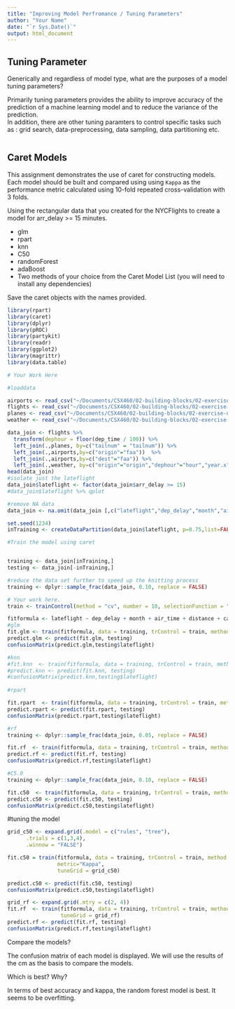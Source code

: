 ```yaml
---
title: "Improving Model Perfromance / Tuning Parameters"
author: "Your Name"
date: "`r Sys.Date()`"
output: html_document
---
```



## Tuning Parameter

Generically and regardless of model type, what are the purposes of a model
tuning parameters?

Primarily tuning parameters provides the ability to improve accuracy 
of the prediction of a machine learning model and to reduce the variance of the prediction.  
In addition, there are other tuning paramters to control specific tasks such as : 
  grid search, data-preprocessing, data sampling, data partitioning etc.  
```
```

## Caret Models

This assignment demonstrates the use of caret for constructing models. Each
model should be built and compared using using `Kappa` as the performance
metric calculated using 10-fold repeated cross-validation with 3 folds.

Using the rectangular data that you created for the NYCFlights to create a model
for arr_delay >= 15 minutes.

- glm
- rpart
- knn
- C50
- randomForest
- adaBoost
- Two methods of your choice from the Caret Model List (you will need to install any dependencies)

Save the caret objects with the names provided.

```r
library(rpart)
library(caret)
library(dplyr)
library(pROC)
library(partykit)
library(readr)
library(ggplot2)
library(magrittr)
library(data.table)
```

```r
# Your Work Here

#loaddata

airports <- read_csv("~/Documents/CSX460/02-building-blocks/02-exercise-nycflights/data/airports.csv") %>% setDT
flights <- read_csv("~/Documents/CSX460/02-building-blocks/02-exercise-nycflights/data/flights.csv") %>% setDT
planes <- read_csv("~/Documents/CSX460/02-building-blocks/02-exercise-nycflights/data/planes.csv") %>% setDT
weather <- read_csv("~/Documents/CSX460/02-building-blocks/02-exercise-nycflights/data/weather.csv") %>% setDT

data_join <- flights %>%
  transform(dephour = floor(dep_time / 100)) %>%
  left_join(.,planes, by=c("tailnum" = "tailnum")) %>% 
  left_join(.,airports,by=c("origin"="faa"))  %>%
  left_join(.,airports,by=c("dest"="faa")) %>%
  left_join(.,weather, by=c("origin"="origin","dephour"="hour","year.x"="year","month"="month","day"="day")) 
head(data_join)
#isolate just the lateflight
data_join$lateflight <- factor(data_join$arr_delay >= 15) 
#data_join$lateflight %>% qplot

#remove NA data
data_join <- na.omit(data_join [,c("lateflight","dep_delay","month","air_time","distance","carrier","lat.y","lon.y","arr_delay")])
```

```r
set.seed(1234)
inTraining <- createDataPartition(data_join$lateflight, p=0.75,list=FALSE)

#Train the model using caret


training <- data_join[inTraining,]
testing <- data_join[-inTraining,]

#reduce the data set further to speed up the knitting process
training <- dplyr::sample_frac(data_join, 0.10, replace = FALSE)
```

```r
# Your work here.
train <- trainControl(method = "cv", number = 10, selectionFunction = "best")

fitformula <- lateflight ~ dep_delay + month + air_time + distance + carrier + lat.y + lon.y
#glm
fit.glm <- train(fitformula, data = training, trControl = train, method = "glm", metric="Kappa")
predict.glm <- predict(fit.glm, testing)
confusionMatrix(predict.glm,testing$lateflight)

#knn
#fit.knn  <- train(fitformula, data = training, trControl = train, method = "knn",metric="Kappa")
#predict.knn <- predict(fit.knn, testing)
#confusionMatrix(predict.knn,testing$lateflight)
  
#rpart

fit.rpart  <- train(fitformula, data = training, trControl = train, method = "rpart", metric="Kappa")
predict.rpart <- predict(fit.rpart, testing)
confusionMatrix(predict.rpart,testing$lateflight)

#rf
training <- dplyr::sample_frac(data_join, 0.05, replace = FALSE)

fit.rf  <- train(fitformula, data = training, trControl = train, method = "rf", metric="Kappa")
predict.rf <- predict(fit.rf, testing)
confusionMatrix(predict.rf,testing$lateflight)

#C5.0
training <- dplyr::sample_frac(data_join, 0.10, replace = FALSE)

fit.c50  <- train(fitformula, data = training, trControl = train, method = "C5.0", metric="Kappa")
predict.c50 <- predict(fit.c50, testing)
confusionMatrix(predict.c50,testing$lateflight)
```
#tuning the model
``` r
grid_c50 <- expand.grid(.model = c("rules", "tree"), 
      .trials = c(1,3,4),
      .winnow = "FALSE")

fit.c50 = train(fitformula, data = training, trControl = train, method = "C5.0", 
                metric="Kappa",
                tuneGrid = grid_c50)

predict.c50 <- predict(fit.c50, testing)
confusionMatrix(predict.c50,testing$lateflight)

grid_rf <- expand.grid(.mtry = c(2, 4))
fit.rf  <- train(fitformula, data = training, trControl = train, method = "rf", metric="Kappa",
                 tuneGrid = grid_rf)
predict.rf <- predict(fit.rf, testing)
confusionMatrix(predict.rf,testing$lateflight)

```

Compare the  models?

The confusion matrix of each model is displayed.  We will use the results of the cm as the 
basis to compare the models.  

Which is best?  Why?

In terms of best accuracy and kappa, the random forest model is best.  It seems to be overfitting.

```
```
